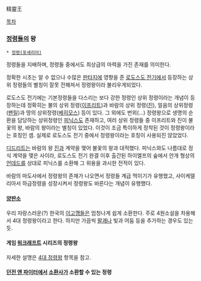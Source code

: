 精靈王

[[목차]]
=== [[정령]]들의 왕 ===
 * [[정령(포세리아)]]
정령들을 지배하며, 정령들 중에서도 최상급의 마력을 가진 존재를 의미한다.

정확한 시초는 알 수 없으나 수많은 [[판타지]]에 영향을 준 [[로도스도 전기]]에서 등장하는 상위 정령들의 별칭이 잘못 전해져서 정령왕이라 불리우게되었다.

로도스도 전기에는 기본정령들을 다스리는 보다 강한 정령인 상위 정령이라는 개념이 등장하는데 정확히는 불의 상위 정령([[이프리트]])과 바람의 상위 정령([[진]]), 얼음의 상위정령([[펜릴]])과 땅의 상위정령([[베히모스]]) 등이 있다. 그 외에도 번외(...) 정령왕으로 생명의 순환을 담당하는 상위정령인 [[피닉스]]도 존재하고, 여러 상위 정령들 중 이프리트와 진이 불꽃의 왕, 바람의 왕이라는 별칭이 있었다. 이것이 조금 특이하게 정착된 것이 정령왕이라는 호칭인 셈. 실제로 로도스도 전기 중에서 정령왕이라는 호칭이 사용되진 않았었다. 

[[디드리트]]는 바람의 왕 [[진]]과 계약을 맺어 불꽃의 왕과 대적했다. 피닉스와도 나름대로 정식 계약을 맺은 사이라, 로도스도 전기 완결 이후 출간된 하이엘프의 숲에서 안개 형상의 [[언데드]]를 상대로 피닉스를 소환해 그 위용을 과시한 전적이 있다.

바람의 마도사에서 정령왕의 존재가 나오면서 정령들 계급 먹이기가 유행했고, 사이케델리아서 하급정령을 성장시켜서 정령왕도 바른다는 개념이 유행했다.

==== [[양판소]] ====
우리 자랑스러운(?) 한국의 [[이고깽]]들은 엄청나게 쉽게 소환한다. 주로 4원소설을 차용해서 4대 정령왕이라고 한다. 하지만 가끔씩 [[팔괘]]나 빛과 어둠 등을 추가하는 경우도 있는 듯.

==== 게임 [[워크래프트]] 시리즈의 정령왕 ====
자세한 설명은 [[4대 정령왕]] 항목을 참고.

==== [[던전 앤 파이터]]에서 [[소환사]]가 소환할 수 있는 정령 ====
